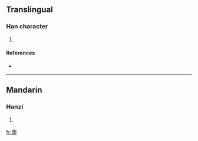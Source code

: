 ==Translingual==

===Han character===
{{Han char|rn=87|rad=爪|as=05|sn=9|four=|canj=竹人心口山 (HOPRU), X竹人心口 (XHOPR)}}

# {{defn|Han|sort=爪05}}

====References====
* {{Han ref|kx=0689.020|dkj=19670|dj=1102.060|hdz=32033.030|uh=722E|ud=29230}}

----

==Mandarin==

===Hanzi===
{{cmn-hanzi|pin=[[páo]] ([[pao2]]), [[wéi]] ([[wei2]])|wg=p'ao<sup>2</sup>, wei<sup>2</sup>}}

# {{defn|Mandarin}}

[[fr:爮]]